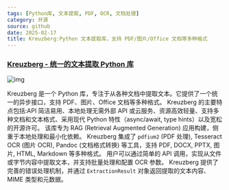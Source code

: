 ```yaml
---
tags: [Python库, 文本提取, PDF, OCR, 文档处理]
category: 开源
source: github
date: 2025-02-17
title: Kreuzberg:Python 文本提取库，支持 PDF/图片/Office 文档等多种格式
---
```


### [Kreuzberg - 统一的文本提取 Python 库](https://github.com/Goldziher/kreuzberg)

![img](https://img.mengpeng.tech/i/2025/02/18/67b410e814c40.webp)

Kreuzberg 是一个 Python 库，专注于从各种文档中提取文本。它提供了一个统一的异步接口，支持 PDF、图片、Office 文档等多种格式。  Kreuzberg 的主要特点包括:API 简洁易用、本地处理无需外部 API 或云服务、资源高效轻量、支持多种文档和文本格式、采用现代 Python 特性（async/await, type hints）以及宽松的开源许可。  该库专为 RAG (Retrieval Augmented Generation) 应用构建，侧重于本地处理和最小化依赖。  Kreuzberg 集成了 `pdfium2` (PDF 处理), Tesseract OCR (图片 OCR), Pandoc (文档格式转换) 等工具，支持 PDF, DOCX, PPTX, 图片, HTML, Markdown 等多种格式。  用户可以通过简单的 API 调用，实现从文件或字节内容中提取文本，并支持批量处理和配置 OCR 参数。  Kreuzberg 提供了完善的错误处理机制，并通过 `ExtractionResult` 对象返回提取的文本内容、MIME 类型和元数据。 